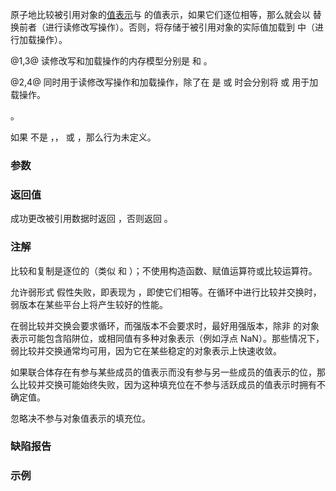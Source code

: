 {{cpp/atomic/atomic_ref/title|compare_exchange_weak|compare_exchange_strong}}
{{cpp/atomic/atomic_ref/navbar}}

{{dcl begin}}
{{dcla|num=1|constexpr=c++26|
bool compare_exchange_weak
    ( value_type&amp; expected, value_type desired,
      std::memory_order success, 
      std::memory_order failure ) const noexcept;
}}
{{dcla|num=2|constexpr=c++26|1=
bool compare_exchange_weak
    ( value_type&amp; expected, value_type desired,
      std::memory_order order =
          std::memory_order_seq_cst ) const noexcept;
}}
{{dcla|num=3|constexpr=c++26|
bool compare_exchange_strong
    ( value_type&amp; expected, value_type desired,
      std::memory_order success,
      std::memory_order failure ) const noexcept;
}}
{{dcla|num=4|constexpr=c++26|1=
bool compare_exchange_strong
    ( value_type&amp; expected, value_type desired,
      std::memory_order order =
          std::memory_order_seq_cst ) const noexcept;
}}
{{dcl end}}

原子地比较被引用对象的[[cpp/language/object|值表示]]与 {{c|expected}} 的值表示，如果它们逐位相等，那么就会以 {{c|desired}} 替换前者（进行读修改写操作）。否则，将存储于被引用对象的实际值加载到 {{c|expected}} 中（进行加载操作）。

@1,3@ 读修改写和加载操作的内存模型分别是 {{c|success}} 和 {{c|failure}}。

@2,4@ {{c|order}} 同时用于读修改写操作和加载操作，除了在 {{c|order}} 是 {{c|std::memory_order_acq_rel}} 或 {{c|std::memory_order_release}} 时会分别将 {{c|std::memory_order_acquire}} 或 {{c|std::memory_order_relaxed}} 用于加载操作。

{{cpp/enable if|plural=yes| {{c|std::is_const_v&lt;T&gt;}} 是 {{c|false}} }}。

如果 {{c|failure}} 不是 {{c|std::memory_order_relaxed}}，{{c|std::memory_order_consume}}，{{c|std::memory_order_acquire}} 或 {{c|std::memory_order_seq_cst}}，那么行为未定义。

===参数===
{{par begin}}
{{par|expected|到期待在 {{tt|atomic_ref}} 所引用对象中找到的值的引用}}
{{par|desired|满足期待时要存储于被引用对象中的值}}
{{par|success|比较成功时用于读修改写操作的内存同步定序}}
{{par|failure|比较失败时用于加载操作的内存同步定序}}
{{par|order|两个操作的内存同步定序}}
{{par end}}

===返回值===
成功更改被引用数据时返回 {{c|true}}，否则返回 {{c|false}}。

===注解===
比较和复制是逐位的（类似 {{lc|std::memcmp}} 和 {{lc|std::memcpy}}）；不使用构造函数、赋值运算符或比较运算符。

允许弱形式 {{v|1,2}} 假性失败，即表现为 {{c|1=*this != expected}}，即使它们相等。在循环中进行比较并交换时，弱版本在某些平台上将产生较好的性能。

在弱比较并交换会要求循环，而强版本不会要求时，最好用强版本，除非 {{tt|value_type}} 的对象表示可能包含陷阱位，或相同值有多种对象表示（例如浮点 NaN）。那些情况下，弱比较并交换通常均可用，因为它在某些稳定的对象表示上快速收敛。

如果联合体存在有参与某些成员的值表示而没有参与另一些成员的值表示的位，那么比较并交换可能始终失败，因为这种填充位在不参与活跃成员的值表示时拥有不确定值。

忽略决不参与对象值表示的填充位。

===缺陷报告===
{{dr list begin}}
{{dr list item|wg=lwg|dr=3508|paper=P3323R1|std=C++20|before={{tt|compare_exchange_weak}} 与 {{tt|compare_exchange_strong}} 对 {{c/core|const T}} 无意义|after=受约束以仅接受非 const 的 {{tt|T}}}}
{{dr list end}}

===示例===
{{example}}

{{langlinks|en|es|ja}}